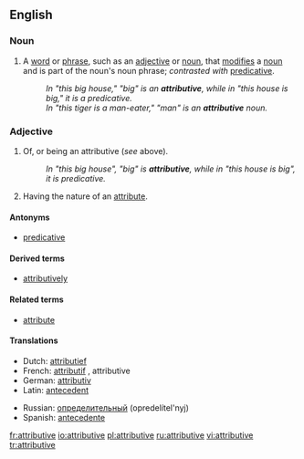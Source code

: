 ==English==

===Noun===
{{wikipedia}}
{{en-noun}}

# {{grammar}} A [[word]] or [[phrase]], such as an [[adjective]] or [[noun]], that [[modify|modifies]] a [[noun]] and is part of the noun's noun phrase; ''contrasted with'' [[predicative]].
#:''In "this big house," "big" is an '''attributive''', while in "this house is big," it is a predicative.''
#:''In "this tiger is a man-eater," "man" is an '''attributive''' noun.''

===Adjective===
{{en-adj}}

# {{grammar}} Of, or being an attributive (''see'' above).
#: ''In "this big house", "big" is '''attributive''', while in "this house is big", it is predicative.''
# Having the nature of an [[attribute]].

====Antonyms====
* [[predicative]]

====Derived terms====
* [[attributively]]

====Related terms====
* [[attribute]]

====Translations====
{{top}}
*Dutch: [[attributief]]
*French: [[attributif]] {{m}}, attributive {{f}}
*German: [[attributiv]]
*Latin: [[antecedent#Latin|antecedent]]
{{mid}}
*Russian: [[определительный]] (opredelítel'nyj) {{m}}
*Spanish: [[antecedente]]
{{bottom}}

[[fr:attributive]]
[[io:attributive]]
[[pl:attributive]]
[[ru:attributive]]
[[vi:attributive]]
[[tr:attributive]]